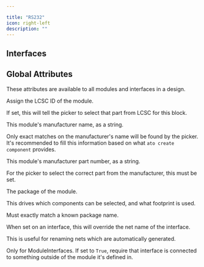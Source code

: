 ```yaml
---

title: "RS232"
icon: right-left
description: ""
---
```



## Interfaces

<ParamField path='cts' type='ElectricLogic'>
</ParamField>

<ParamField path='dcd' type='ElectricLogic'>
</ParamField>

<ParamField path='dsr' type='ElectricLogic'>
</ParamField>

<ParamField path='dtr' type='ElectricLogic'>
</ParamField>

<ParamField path='ri' type='ElectricLogic'>
</ParamField>

<ParamField path='rts' type='ElectricLogic'>
</ParamField>

<ParamField path='rx' type='ElectricLogic'>
</ParamField>

<ParamField path='tx' type='ElectricLogic'>
</ParamField>


## Global Attributes


These attributes are available to all modules and interfaces in a design.
<ParamField path='lcsc_id' type='str'>

Assign the LCSC ID of the module.

If set, this will tell the picker to select that part from LCSC for this block.
</ParamField>

<ParamField path='manufacturer' type='str'>

This module's manufacturer name, as a string.

Only exact matches on the manufacturer's name will be found by the picker.
It's recommended to fill this information based on what `ato create component`
provides.
</ParamField>

<ParamField path='mpn' type='str'>

This module's manufacturer part number, as a string.

For the picker to select the correct part from the manufacturer,
this must be set.
</ParamField>

<ParamField path='package' type='str'>

The package of the module.

This drives which components can be selected, and what footprint is used.

Must exactly match a known package name.
</ParamField>

<ParamField path='exclude_from_bom' type='bool'>
</ParamField>

<ParamField path='override_net_name' type='str'>

When set on an interface, this will override the net name of the interface.

This is useful for renaming nets which are automatically generated.
</ParamField>

<ParamField path='required' type='bool'>

Only for ModuleInterfaces.
If set to `True`, require that interface is connected to something outside
of the module it's defined in.
</ParamField>

